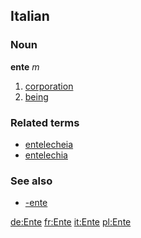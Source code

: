 ==Italian==
===Noun===
'''ente''' ''m''

# [[corporation]]
# [[being]]

===Related terms===
*[[entelecheia]]
*[[entelechia]]

===See also===
*[[-ente]]

[[de:Ente]]
[[fr:Ente]]
[[it:Ente]]
[[pl:Ente]]